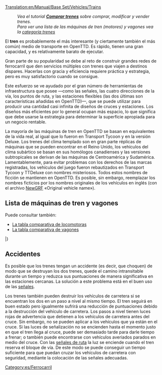 [[Translation:en/Manual/Base Set/Vehicles/Trains]]
{{es/Tabla de contenido}}
:''Vea el tutorial '''[[es/Manual/Comprar trenes|Comprar trenes]]''' sobre comprar, modificar y vender trenes.''
:''Para ver una lista de las máquinas de tren (motores) y vagones vea la [[:Category:es/Trenes|categoría trenes]]''

El '''tren''' es probablemente el más interesante (y ciertamente también el más común) medio de transporte en OpenTTD. Es rápido, tienen una gran capacidad, y es relativamente barato de ejecutar.

Gran parte de su popularidad se debe al reto de construir grandes redes de ferrocarril que den servicios múltiples con trenes que viajen a destinos dispares. Hacerlas con gracia y eficiencia requiere práctica y estrategia, pero es muy satisfactorio cuando se consigue.

Este esfuerzo se ve ayudado por el gran número de herramientas de infraestructura que posee —como las señales, las cuatro direcciones de la vía, los puntos de ruta, y las estaciones flexibles (las dos últimas son características añadidas en OpenTTD)—, que se puede utilizar para producir una cantidad casi infinita de diseños de cruces y estaciones. Los diseños más eficientes por lo general ocupan más espacio, lo que significa que debe usarse la estrategia para determinar la superficie apropiada para un negocio rentable.

La mayoría de las máquinas de tren en OpenTTD se basan en equivalentes de la vida real, al igual que lo fueron en Transport Tycoon y en la versión Deluxe. Los trenes del clima templado son en gran parte réplicas de máquinas que se pueden encontrar en el Reino Unido, los vehículos del clima subártico se basan en sus homólogos canadienses y las versiones subtropicales se derivan de las máquinas de Centroamérica y Sudamérica. Lamentablemente, para evitar problemas con los derechos de las marcas registradas, los vehículos del juego fueron rebautizados en Transport Tycoon y TTDeluxe con nombres misteriosos. Todos estos nombres de ficción se mantienen en OpenTTD. Es posible, sin embargo, reemplazar los nombres ficticios por los nombres originales de los vehículos en inglés (con el archivo [[es/Manual/NewGRF|NewGRF]] «Original vehicle name»).

==Lista de máquinas de tren y vagones==
Puede consultar también:
* [[es/Manual/Base Set/Vehicles/Comparación de trenes|La tabla comparativa de locomotoras]]
* [[es/Manual/Base Set/Vehicles/Comparación de vagones|La tabla comparativa de vagones]]

{{es/Tabla de vehículos/Encabezado}}
{{en/VehicleTable/Header|Vapor}}
{{en/VehicleTable/Row|
*[[File:en/Kirbypaultank.png|Máquina Kirby Paul Tank]] [[es/Manual/Base Set/Vehicles/Kirby Paul Tank|Kirby Paul Tank]]
*[[File:en/Chaneyjubilee.png|Máquina Chaney "Jubilee"]] [[es/Manual/Base Set/Vehicles/Chaney "Jubilee"|Chaney "Jubilee"]]
*[[File:en/Ginzua4.png|Máquina Ginzu "A4"]] [[es/Manual/Base Set/Vehicles/Ginzu "A4"|Ginzu "A4"]]
*[[File:en/Sh8p.png|Máquina SH "8P"]] [[es/Manual/Base Set/Vehicles/SH "8P"|SH "8P"]]
|
*[[File:en/Wills280.png|Máquina Wills 2-8-0]] [[es/Manual/Base Set/Vehicles/Wills 2-8-0|Wills 2-8-0]]
|
*[[File:en/Wills280.png|Máquina Wills 2-8-0]] [[es/Manual/Base Set/Vehicles/Wills 2-8-0|Wills 2-8-0]]
|
*[[File:en/Ploddyphutchoochoo.png|Máquina Ploddyphut Choo-Choo]] [[es/Manual/Base Set/Vehicles/Ploddyphut Choo-Choo|Ploddyphut Choo-Choo]]
*[[File:en/Powernautchoochoo.png|Máquina Powernaut Choo-Choo]] [[es/Manual/Base Set/Vehicles/Powernaut Choo-Choo|Powernaut Choo-Choo]]
*[[File:en/Mightymoverchoochoo.png|Máquina Might Mover Choo-Choo]] [[es/Manual/Base Set/Vehicles/Mightymover Choo-Choo|Mightymover Choo-Choo]]
}}
{{en/VehicleTable/Header|Diésel}}
{{en/VehicleTable/Row|
*[[File:en/Manleymoreldmu.png|Máquina Manley-Morel DMU]] [[es/Manual/Base Set/Vehicles/Manley-Morel DMU|Manley-Morel DMU]]
*[[File:en/Shhendry25.png|Máquina SH/Hendry "25"]] [[es/Manual/Base Set/Vehicles/SH/Hendry "25"|SH/Hendry "25"]]
*[[File:en/Floss47.png|Máquina Floss "47"]] [[es/Manual/Base Set/Vehicles/Floss "47"|Floss "47"]]
*[[File:en/Uu37.png|Máquina UU "37"]] [[es/Manual/Base Set/Vehicles/UU "37"|UU "37"]]
*[[File:en/Sh125.png|Máquina SH "125"]] [[es/Manual/Base Set/Vehicles/SH "125"|SH "125"]]
*[[File:en/Dash.png|Máquina "Dash"]] [[es/Manual/Base Set/Vehicles/Dash|"Dash"]]
|
*[[File:en/Mjs250.png|Máquina MJS 250]] [[es/Manual/Base Set/Vehicles/MJS250|MJS250]]
*[[File:en/Kelling3100.png|Máquina Kelling 3100]] [[es/Manual/Base Set/Vehicles/Kelling 3100|Kelling 3100]]
*[[File:en/Cs4000.png|Máquina CS4000]] [[es/Manual/Base Set/Vehicles/CS4000|CS4000]]
*[[File:en/Cs2400.png|Máquina CS2400]] [[es/Manual/Base Set/Vehicles/CS2400|CS2400]]
*[[File:en/Mjs1000.png|Máquina MJS 1000]] [[es/Manual/Base Set/Vehicles/MJS 1000|MJS 1000]]
*[[File:en/Centennial.png|Máquina Centennial]] [[es/Manual/Base Set/Vehicles/Centennial|Centennial]]
*[[File:en/Turnerturbo.png|Turner Turbo]] [[es/Manual/Base Set/Vehicles/Turner Turbo|Turner Turbo]]
|
*[[File:en/Mjs250.png|Máquina MJS 250]] [[es/Manual/Base Set/Vehicles/MJS250|MJS250]]
*[[File:en/Kelling3100.png|Máquina Kelling 3100]] [[es/Manual/Base Set/Vehicles/Kelling 3100|Kelling 3100]]
*[[File:en/Cs4000.png|Máquina CS4000]] [[es/Manual/Base Set/Vehicles/CS4000|CS4000]]
*[[File:en/Cs2400.png|Máquina CS2400]] [[es/Manual/Base Set/Vehicles/CS2400|CS2400]]
*[[File:en/Mjs1000.png|Máquina MJS 1000]] [[es/Manual/Base Set/Vehicles/MJS 1000|MJS 1000]]
*[[File:en/Centennial.png|Máquina Centennial]] [[es/Manual/Base Set/Vehicles/Centennial|Centennial]]
*[[File:en/Turnerturbo.png|Turner Turbo]] [[es/Manual/Base Set/Vehicles/Turner Turbo|Turner Turbo]]
|
*[[File:en/Ploddyphutdiesel.png|Ploddyphut Diesel]] [[es/Manual/Base Set/Vehicles/Ploddyphut Diesel|Ploddyphut Diesel]]
*[[File:en/Powernautdiesel.png|Powernaut Diesel]] [[es/Manual/Base Set/Vehicles/Powernaut Diesel|Powernaut Diesel]]
}}
{{en/VehicleTable/Header|Eléctrica}}
{{en/VehicleTable/Row|
*[[File:en/Sh30.png|Máquina SH "30"]] [[es/Manual/Base Set/Vehicles/SH "30"|SH "30"]]
*[[File:en/Sh40.png|Máquina SH "40"]] [[es/Manual/Base Set/Vehicles/SH "40"|SH "40"]]
*[[File:en/Tim.png|Máquina "T.I.M."]] [[es/Manual/Base Set/Vehicles/T.I.M.|"T.I.M."]]
*[[File:en/Asiastar.png|Máquina "Asiastar"]] [[es/Manual/Base Set/Vehicles/AsiaStar|"AsiaStar"]]
|
Ninguna
|
Ninguna
|
Ninguna
}}
{{en/VehicleTable/Header|Monorraíl}}
{{en/VehicleTable/Row|
*[[File:en/X2001.png|Máquina Monorraíl X2001]] [[es/Manual/Base Set/Vehicles/X2001|'X2001']]
*[[File:en/Millenniumz1.png|Máquina Monorraíl Milennium 'Z1']] [[es/Manual/Base Set/Vehicles/Millennium Z1|'Millennium Z1']]
|
*[[File:en/X2001.png|Máquina Monorraíl X2001]] [[es/Manual/Base Set/Vehicles/X2001|'X2001']]
*[[File:en/Millenniumz1.png|Máquina Monorraíl Milennium 'Z1']] [[es/Manual/Base Set/Vehicles/Millennium Z1|'Millennium Z1']]
|
*[[File:en/X2001.png|Máquina Monorraíl X2001]] [[es/Manual/Base Set/Vehicles/X2001|'X2001']]
*[[File:en/Millenniumz1.png|Máquina Monorraíl Milennium 'Z1']] [[es/Manual/Base Set/Vehicles/Millennium Z1|'Millennium Z1']]
|
*[[File:en/Wizzowowz99.png|Máquina Monorraíl Wizzowow 'Z99']] [[es/Manual/Base Set/Vehicles/Wizzowow Z99|Wizzowow Z99]]
}}
{{en/VehicleTable/Header|MagLev}}
{{en/VehicleTable/Row|
*[[File:en/Lev1leviathan.png|Máquina MagLev 1: Leviathan]] [[es/Manual/Base Set/Vehicles/Lev1 'Leviathan'|Lev1 'Leviathan']]
*[[File:en/Lev2cyclops.png|Máquina MagLev 2: Cyclops]] [[es/Manual/Base Set/Vehicles/Lev2 'Cyclops'|Lev2 'Cyclops']]
*[[File:en/Lev3pegasus.png|Máquina MagLev 3: Pegasus]] [[es/Manual/Base Set/Vehicles/Lev3 'Pegasus'|Lev3 'Pegasus']]
*[[File:en/Lev4chimaerarhead.png|Máquina MagLev 4: Chimaera (frente)]] [[es/Manual/Base Set/Vehicles/Lev4 'Chimaera'|Lev4 'Chimaera']]
|
*[[File:en/Lev1leviathan.png|Máquina MagLev 1: Leviathan]] [[es/Manual/Base Set/Vehicles/Lev1 'Leviathan'|Lev1 'Leviathan']]
*[[File:en/Lev2cyclops.png|Máquina MagLev 2: Cyclops]] [[es/Manual/Base Set/Vehicles/Lev2 'Cyclops'|Lev2 'Cyclops']]
*[[File:en/Lev3pegasus.png|Máquina MagLev 3: Pegasus]] [[es/Manual/Base Set/Vehicles/Lev3 'Pegasus'|Lev3 'Pegasus']]
*[[File:en/Lev4chimaerarhead.png|Máquina MagLev 4: Chimaera (frente)]] [[es/Manual/Base Set/Vehicles/Lev4 'Chimaera'|Lev4 'Chimaera']]
|
*[[File:en/Lev1leviathan.png|Máquina MagLev 1: Leviathan]] [[es/Manual/Base Set/Vehicles/Lev1 'Leviathan'|Lev1 'Leviathan']]
*[[File:en/Lev2cyclops.png|Máquina MagLev 2: Cyclops]] [[es/Manual/Base Set/Vehicles/Lev2 'Cyclops'|Lev2 'Cyclops']]
*[[File:en/Lev3pegasus.png|Máquina MagLev 3: Pegasus]] [[es/Manual/Base Set/Vehicles/Lev3 'Pegasus'|Lev3 'Pegasus']]
*[[File:en/Lev4chimaerarhead.png|Máquina MagLev 4: Chimaera (frente)]] [[es/Manual/Base Set/Vehicles/Lev4 'Chimaera'|Lev4 'Chimaera']]
|
*[[File:en/Wizzowowrocketeer.png|Wizzowow Rocketeer de Fantasía]] [[es/Manual/Base Set/Vehicles/Wizzowow Rocketeer|Wizzowow Rocketeer]]
}}
{{en/VehicleTable/Header|Vagones}}
{{en/VehicleTable/Row|
*[[File:en/Passengercarriage.png|Vagón de Pasajeros estándar]] [[es/Manual/Base Set/Vehicles/Vagón de Pasajeros|Vagón de Pasajeros]]
*[[File:en/Mailvan.png|Furgón de Correos estándar]] [[es/Manual/Base Set/Vehicles/Furgón de Correos|Furgón de Correos]]
*[[File:en/Coaltruck.png|Vagón de carbón estándar]] [[es/Trash/Vagón de carbón|Vagón de carbón]]
*[[File:en/Oiltanker.png|Cisterna de Petróleo estándar]] [[es/Manual/Base Set/Vehicles/Cisterna de Petróleo|Cisterna de Petróleo]]
*[[File:en/Livestockvan.png|Vagón de Ganado estándar]] [[es/Manual/Base Set/Vehicles/Vagón de Ganado|Vagón de Ganado]]
*[[File:en/Goodsvan.png|Vagón de Mercancías estándar]] [[es/Manual/Base Set/Vehicles/Vagón de Mercancías|Vagón de Mercancías]]
*[[File:en/Grainhopper.png|Vagoneta de Grano estándar]] [[es/Manual/Base Set/Vehicles/Vagoneta de Grano|Vagoneta de Grano]]
*[[File:en/Woodtruck.png|Vagón de Madera estándar]] [[es/Manual/Base Set/Vehicles/Vagón de Madera|Vagón de Madera]]
*[[File:en/Ironorehopper.png|Vagoneta de Mineral de Hierro estándar]] [[es/Manual/Base Set/Vehicles/Vagoneta de Mineral de Hierro|Vagoneta de Mineral de Hierro]]
*[[File:en/Steeltruck.png|Vagón de Acero estándar]] [[es/Manual/Base Set/Vehicles/Vagón de Acero|Vagón de Acero]]
*[[File:en/Armouredvan.png|Vagón Blindado estándar]] [[es/Manual/Base Set/Vehicles/Vagón Blindado|Vagón Blindado]]
|
*[[File:en/Passengercarriagex.png|Vagón de Pasajeros Subtropical y Subártico]] [[es/Manual/Base Set/Vehicles/Vagón de Pasajeros|Vagón de Pasajeros]]
*[[File:en/Mailvan.png|Furgón de Correos estándar]] [[es/Manual/Base Set/Vehicles/Furgón de Correos|Furgón de Correos]]
*[[File:en/Coaltruck.png|Vagón de carbón estándar]] [[es/Trash/Vagón de carbón|Vagón de carbón]]
*[[File:en/Oiltanker.png|Cisterna de Petróleo estándar]] [[es/Manual/Base Set/Vehicles/Cisterna de Petróleo|Cisterna de Petróleo]]
*[[File:en/Livestockvan.png|Vagón de Ganado estándar]] [[es/Manual/Base Set/Vehicles/Vagón de Ganado|Vagón de Ganado]]
*[[File:en/Goodsvan.png|Vagón de Mercancías estándar]] [[es/Manual/Base Set/Vehicles/Vagón de Mercancías|Vagón de Mercancías]]
*[[File:en/Grainhopper.png|Vagoneta de Grano estándar]] [[es/Manual/Base Set/Vehicles/Vagoneta de Grano|Vagoneta de Grano]]
*[[File:en/Woodtruck.png|Vagón de Madera estándar]] [[es/Manual/Base Set/Vehicles/Vagón de Madera|Vagón de Madera]]
*[[File:en/Armouredvan.png|Vagón Blindado estándar]] [[es/Manual/Base Set/Vehicles/Vagón Blindado|Vagón Blindado]]
*[[File:en/Foodvan.png|Vagón de Alimento Subtropical y Subártico]] [[es/Manual/Base Set/Vehicles/Vagón de Alimento|Vagón de Alimento]]
*[[File:en/Papertruck.png|Vagón de Papel Subártico]] [[es/Manual/Base Set/Vehicles/Vagón de Papel|Vagón de Papel]]
|
*[[File:en/Passengercarriagex.png|Vagón de Pasajeros Subtropical y Subártico]] [[es/Manual/Base Set/Vehicles/Vagón de Pasajeros|Vagón de Pasajeros]]
*[[File:en/Mailvan.png|Furgón de Correos estándar]] [[es/Manual/Base Set/Vehicles/Furgón de Correos|Furgón de Correos]]
*[[File:en/Oiltanker.png|Cisterna de Petróleo estándar]] [[es/Manual/Base Set/Vehicles/Cisterna de Petróleo|Cisterna de Petróleo]]
*[[File:en/Goodsvan.png|Vagón de Mercancías estándar]] [[es/Manual/Base Set/Vehicles/Vagón de Mercancías|Vagón de Mercancías]]
*[[File:en/Grainhopper.png|Vagoneta de Grano estándar]] [[es/Manual/Base Set/Vehicles/Vagoneta de Grano|Vagoneta de Grano]]
*[[File:en/Woodtruck.png|Vagón de Madera estándar]] [[es/Manual/Base Set/Vehicles/Vagón de Madera|Vagón de Madera]]
*[[File:en/Armouredvan.png|Vagón Blindado estándar]] [[es/Manual/Base Set/Vehicles/Vagón Blindado|Vagón Blindado]]
*[[File:en/Foodvan.png|Vagón de Alimento Subtropical y Subártico]] [[es/Manual/Base Set/Vehicles/Vagón de Alimento|Vagón de Alimento]]
*[[File:en/Copperorehopper.png|Vagoneta de Mineral de Cobre Subtropical]] [[es/Manual/Base Set/Vehicles/Vagoneta de Mineral de Cobre|Vagoneta de Mineral de Cobre]]
*[[File:en/Watertanker.png|Cisterna de Agua Subtropical]] [[es/Manual/Base Set/Vehicles/Cisterna de Agua|Cisterna de Agua]]
*[[File:en/Fruittruck.png|Vagón de Fruta Subtropical]] [[es/Manual/Base Set/Vehicles/Vagón de Fruta|Vagón de Fruta]]
*[[File:en/Rubbertruck.png|Vagón de Caucho Subtropical]] [[es/Manual/Base Set/Vehicles/Vagón de Caucho|Vagón de Caucho]]
|
*[[File:en/Passengercarriagetoyland.png|Vagón de Pasajeros de Fantasía]] [[es/Manual/Base Set/Vehicles/Vagón de Pasajeros|Vagón de Pasajeros]]
*[[File:en/Mailvanx.png|Furgón de Correos de Fantasía]] [[es/Manual/Base Set/Vehicles/Furgón de Correos|Furgón de Correos]]
*[[File:en/Sugartruck.png|Vagón de Azúcar de Fantasía]] [[es/Manual/Base Set/Vehicles/Vagón de Azúcar|Vagón de Azúcar]]
*[[File:en/Candyflosshopper.png|Vagoneta de Algodón de azúcar de Fantasía]] [[es/Manual/Base Set/Vehicles/Vagoneta de Algodón de azúcar|Vagoneta de Algodón de azúcar]]
*[[File:en/Toffeehopper.png|Vagoneta de caramelos de Fantasía]] [[es/Manual/Base Set/Vehicles/Vagoneta de caramelos|Vagoneta de caramelos]]
*[[File:en/Bubblevan.png|Vagón de Burbujas de Fantasía]] [[es/Manual/Base Set/Vehicles/Vagón de Burbujas|Vagón de Burbujas]]
*[[File:en/Colatanker.png|Cisterna de Cola de Fantasía]] [[es/Manual/Base Set/Vehicles/Cisterna de Cola|Cisterna de Cola]]
*[[File:en/Sweetvan.png|Vagón de Dulces de Fantasía]] [[es/Manual/Base Set/Vehicles/Vagón de Dulces|Vagón de Dulces]]
*[[File:en/Toyvan.png|Vagón de Juguetes de Fantasía]] [[es/Manual/Base Set/Vehicles/Vagón de Juguetes|Vagón de Juguetes]]
*[[File:en/Batterytruck.png|Vagón de Pilas de Fantasía]] [[es/Manual/Base Set/Vehicles/Vagón de Pilas|Vagón de Pilas]]
*[[File:en/Fuzzydrinktruck.png|Vagón de Refrescos de Fantasía]] [[es/Manual/Base Set/Vehicles/Vagón de Refrescos|Vagón de Refrescos]]
*[[File:en/Plastictruck.png|Vagón de Plásticos de Fantasía]] [[es/Manual/Base Set/Vehicles/Vagón de Plásticos|Vagón de Plásticos]]
}}
|}

==Accidentes==
Es posible que los trenes tengan un accidente (es decir, que choquen) de modo que se destruyan los dos trenes, quede el camino intransitable durante un tiempo y reduzca sus puntuaciones de manera significativa en las estaciones cercanas. La solución a este problema está en el buen uso de las [[es/Manual/Señales|señales]].

Los trenes también pueden destruir los vehículos de carretera si se encuentran los dos en un paso a nivel al mismo tiempo. El tren seguirá en buen estado pero igualmente sufrirá una reducción de puntuaciones debido a la destrucción del vehículo de carretera. Los pasos a nivel tienen luces rojas de advertencia que detienen a los vehículos de carretera antes del cruce. Sin embargo, no se pueden aplicar a los vehículos que ya están en el cruce. Si las luces de señalización no se encienden hasta el momento justo en que el tren llega al cruce, puede ser demasiado tarde para darle tiempo a frenar; o también puede encontrarse con vehículos averiados parados en medio del cruce. Con las [[es/Manual/Señales#Señales de ruta|señales de ruta]] la luz se enciende cuando el tren reserva el bloque de vía. De este modo se puede conseguir un tiempo suficiente para que puedan cruzar los vehículos de carretera con seguridad, mediante la colocación de las señales adecuadas.

[[Category:es/Ferrocarril]]